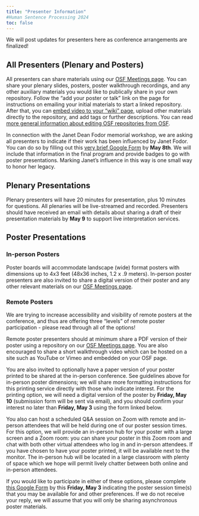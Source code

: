 ```yaml
---
title: "Presenter Information"
#Human Sentence Processing 2024
toc: false
---
```


We will post updates for presenters here as conference arrangements are finalized!

## All Presenters (Plenary and Posters)

All presenters can share materials using our [OSF Meetings page](https://osf.io/meetings/hsp2024). You can share your plenary slides, posters, poster walkthrough recordings, and any other auxiliary materials you would like to publically share in your own repository. Follow the "add your poster or talk" link on the page for instructions on emailing your initial materials to start a linked repository. After that, you can [embed video to your "wiki" page](https://help.osf.io/article/260-edit-the-wiki#Embed-Youtube-or-Vimeo-videos), upload other materials directly to the repository, and add tags or further descriptions. You can read [more general information about editing OSF repositories from OSF](https://help.osf.io/article/260-edit-the-wiki). 

In connection with the Janet Dean Fodor memorial workshop, we are asking all presenters to indicate if their work has been influenced by Janet Fodor. You can do so by filling out this [very brief Google Form](https://forms.gle/pMcL6x2ux4bqBz776) by **May 8th**. We will include that information in the final program and provide badges to go with poster presentations. Marking Janet's influence in this way is one small way to honor her legacy. 

## Plenary Presentations

Plenary presenters will have 20 minutes for presentation, plus 10 minutes for questions. All plenaries will be live-streamed and recorded. Presenters should have received an email with details about sharing a draft of their presentation materials by **May 9** to support live interpretation services. 

## Poster Presentations

### In-person Posters

Poster boards will accommodate landscape (wide) format posters with dimensions up to 4x3 feet (48x36 inches, 1.2 x .9 meters). In-person poster presenters are also invited to share a digital version of their poster and any other relevant materials on our [OSF Meetings page](https://osf.io/meetings/hsp2024).

### Remote Posters

We are trying to increase accessibility and visibility of remote posters at the conference, and thus are offering three "levels" of remote poster participation - please read through all of the options!

Remote poster presenters should at minimum share a PDF version of their poster using a repository on our [OSF Meetings page](https://osf.io/meetings/hsp2024). You are also encouraged to share a short walkthrough video which can be hosted on a site such as YouTube or Vimeo and embedded on your OSF page. 

You are also invited to optionally have a paper version of your poster printed to be shared at the in-person conference. See guidelines above for in-person poster dimensions; we will share more formatting instructions for this printing service directly with those who indicate interest. For the printing option, we will need a digital version of the poster by **Friday, May 10** (submission form will be sent via email), and you should confirm your interest no later than **Friday, May 3** using the form linked below. 

You also can host a scheduled Q&A session on Zoom with remote and in-person attendees that will be held during one of our poster session times. For this option, we will provide an in-person hub for your poster with a large screen and a Zoom room: you can share your poster in this Zoom room and chat with both other virtual attendees who log in and in-person attendees. If you have chosen to have your poster printed, it will be available next to the monitor. The in-person hub will be located in a large classroom with plenty of space which we hope will permit lively chatter between both online and in-person attendees. 

If you would like to participate in either of these options, please complete [this Google Form](https://forms.gle/XcxrXBvXgS3GDKLq7) by this **Friday, May 3** indicating the poster session time(s) that you may be available for and other preferences. If we do not receive your reply, we will assume that you will only be sharing asynchronous poster materials.

